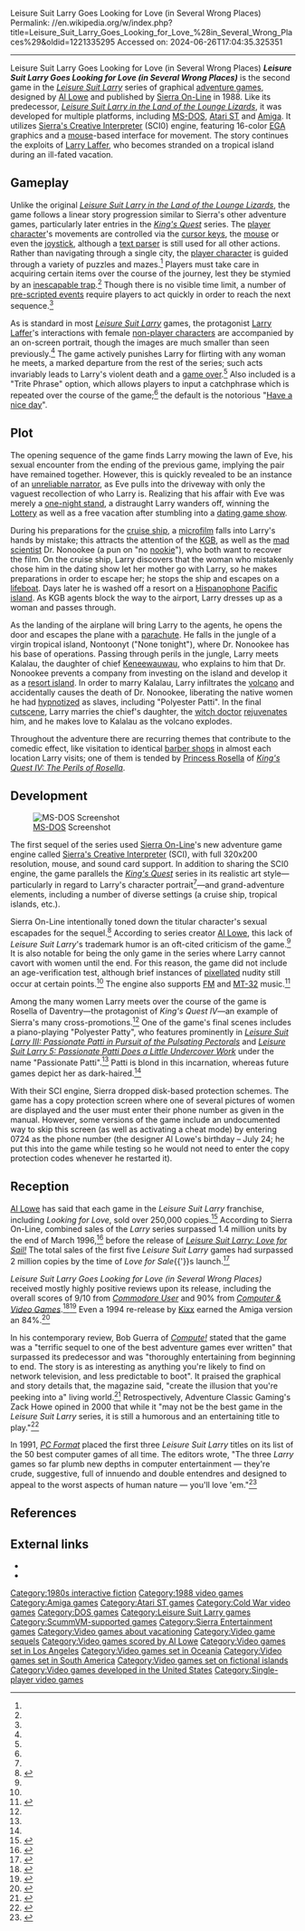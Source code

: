 Leisure Suit Larry Goes Looking for Love (in Several Wrong Places)
Permalink: //en.wikipedia.org/w/index.php?title=Leisure_Suit_Larry_Goes_Looking_for_Love_%28in_Several_Wrong_Places%29&oldid=1221335295
Accessed on: 2024-06-26T17:04:35.325351



------
Leisure Suit Larry Goes Looking for Love (in Several Wrong Places)
{{short description|1988 video game by Al Lowe}}
{{Use American English|date=May 2019}}
{{Use mdy dates|date=January 2019}}
{{Infobox video game
|title        = ''Leisure Suit Larry Goes Looking for Love (in Several Wrong Places)''
|italic title = no
|image        = Leisure-Suit-Larry-2.jpg
|developer    = [[Sierra Entertainment|Sierra On-Line]]
|publisher    = Sierra On-Line
|director     = [[Al Lowe]]
|producer     = Al Lowe
|designer     = Al Lowe
|programmer   = Al Lowe
|artist       = William Skirvin<br />Bonnie Borucki<br />Douglas Herring
|writer       = Al Lowe
|composer     = Al Lowe
|engine       = [[Sierra Entertainment#1980s|SCI0]]
|series       = ''[[Leisure Suit Larry]]''
|released     = October 1988
|genre        = [[Adventure game]]
|modes        = [[Single-player]]
|platforms    = [[MS-DOS]], [[Amiga]], [[Atari ST]]
}}
{{DISPLAYTITLE:''Leisure Suit Larry Goes Looking for Love (in Several Wrong Places)''}}
'''''Leisure Suit Larry Goes Looking for Love (in Several Wrong Places)''''' is the second game in the ''[[Leisure Suit Larry]]'' series of graphical [[adventure game]]s, designed by [[Al Lowe]] and published by [[Sierra Entertainment|Sierra On-Line]] in 1988. Like its predecessor, ''[[Leisure Suit Larry in the Land of the Lounge Lizards]]'', it was developed for multiple platforms, including [[MS-DOS]], [[Atari ST]] and [[Amiga]]. It utilizes [[Sierra Entertainment#1980s|Sierra's Creative Interpreter]] (SCI0) engine, featuring 16-color [[Enhanced Graphics Adapter|EGA]] graphics and a [[Mouse (computing)|mouse]]-based interface for movement. The story continues the exploits of [[Larry Laffer]], who becomes stranded on a tropical island during an ill-fated vacation.

== Gameplay ==
Unlike the original ''[[Leisure Suit Larry in the Land of the Lounge Lizards]]'', the game follows a linear story progression similar to Sierra's other adventure games, particularly later entries in the ''[[King's Quest]]'' series. The [[player character]]'s movements are controlled via the [[cursor keys]], the [[Mouse (computing)|mouse]] or even the [[joystick]], although a [[text parser]] is still used for all other actions. Rather than navigating through a single city, the [[player character]] is guided through a variety of puzzles and mazes.<ref name="hcgaming" /> Players must take care in acquiring certain items over the course of the journey, lest they be stymied by an [[Unwinnable#In video games|inescapable trap]].<ref name="hcgaming" /> Though there is no visible time limit, a number of [[Scripted sequence|pre-scripted events]] require players to act quickly in order to reach the next sequence.<ref name="hcgaming" />

As is standard in most ''[[Leisure Suit Larry]]'' games, the protagonist [[Larry Laffer]]'s interactions with female [[non-player character]]s are accompanied by an on-screen portrait, though the images are much smaller than seen previously.<ref name="hcgaming" /> The game actively punishes Larry for flirting with any woman he meets, a marked departure from the rest of the series; such acts invariably leads to Larry's violent death and a [[game over]].<ref name="hcgaming" /> Also included is a "Trite Phrase" option, which allows players to input a catchphrase which is repeated over the course of the game;<ref name="hcgaming" /> the default is the notorious "[[Have a nice day]]".

== Plot ==
The opening sequence of the game finds Larry mowing the lawn of Eve, his sexual encounter from the ending of the previous game, implying the pair have remained together. However, this is quickly revealed to be an instance of an [[unreliable narrator]], as Eve pulls into the driveway with only the vaguest recollection of who Larry is. Realizing that his affair with Eve was merely a [[one-night stand]], a distraught Larry wanders off, winning the [[Lottery]] as well as a free vacation after stumbling into a [[dating game show]].

During his preparations for the [[cruise ship]], a [[Microform|microfilm]] falls into Larry's hands by mistake; this attracts the attention of the [[KGB]], as well as the [[mad scientist]] Dr. Nonookee (a pun on "no [[wikt:nookie|nookie]]"), who both want to recover the film. On the cruise ship, Larry discovers that the woman who mistakenly chose him in the dating show let her mother go with Larry, so he makes preparations in order to escape her; he stops the ship and escapes on a [[Lifeboat (shipboard)|lifeboat]]. Days later he is washed off a resort on a [[Hispanophone]] [[Pacific island]]. As KGB agents block the way to the airport, Larry dresses up as a woman and passes through.

As the landing of the airplane will bring Larry to the agents, he opens the door and escapes the plane with a [[parachute]]. He falls in the jungle of a virgin tropical island, Nontoonyt ("None tonight"), where Dr. Nonookee has his base of operations. Passing through perils in the jungle, Larry meets Kalalau, the daughter of chief [[Ken Williams (gaming)|Keneewauwau]], who explains to him that Dr. Nonookee prevents a company from investing on the island and develop it as a [[resort island]]. In order to marry Kalalau, Larry infiltrates the [[volcano]] and accidentally causes the death of Dr. Nonookee, liberating the native women he had [[hypnotism|hypnotized]] as slaves, including "Polyester Patti". In the final [[cutscene]], Larry marries the chief's daughter, the [[witch doctor]] [[Rejuvenation (aging)|rejuvenates]] him, and he makes love to Kalalau as the volcano explodes.

Throughout the adventure there are recurring themes that contribute to the comedic effect, like visitation to identical [[barber|barber shops]] in almost each location Larry visits; one of them is tended by [[Princess Rosella]] of ''[[King's Quest IV: The Perils of Rosella]]''.

== Development ==

[[File:Screenshot_from_Leisure_Suit_Larry_2.jpg|thumb|right|[[MS-DOS]] Screenshot]]

The first sequel of the series used [[Sierra Entertainment|Sierra On-Line]]'s new adventure game engine called [[Sierra Entertainment#1980s|Sierra's Creative Interpreter]] (SCI), with full 320x200 resolution, mouse, and sound card support. In addition to sharing the SCI0 engine, the game parallels the ''[[King's Quest]]'' series in its realistic art style—particularly in regard to Larry's character portrait<ref name="hcgaming" />—and grand-adventure elements, including a number of diverse settings (a cruise ship, tropical islands, etc.).

Sierra On-Line intentionally toned down the titular character's sexual escapades for the sequel.<ref name="atari">{{Cite news|title=The lounge lizard's tale|author=Gerrard|first=Mike|date=July 1989|newspaper=[[Atari ST User]]|pages=59–61}}</ref> According to series creator [[Al Lowe]], this lack of ''Leisure Suit Larry'''s trademark humor is an oft-cited criticism of the game.<ref name="atari" /> It is also notable for being the only game in the series where Larry cannot cavort with women until the end. For this reason, the game did not include an age-verification test, although brief instances of [[pixel]]lated nudity still occur at certain points.<ref name="hcgaming" /> The engine also supports [[Frequency modulation synthesis|FM]] and [[General MIDI|MT-32]] music.<ref name="hcgaming">{{cite web|title=Hardcore Gaming 101: Leisure Suit Larry |url=http://www.hardcoregaming101.net/lsl/lsl2.htm |work=Hardcore Gaming 101 |access-date=2010-02-02 |url-status=live |archive-url=https://web.archive.org/web/20100128135636/http://www.hardcoregaming101.net/lsl/lsl2.htm |archive-date=2010-01-28 }}</ref>

Among the many women Larry meets over the course of the game is Rosella of Daventry—the protagonist of ''King's Quest IV''—an example of Sierra's many cross-promotions.<ref name="hcgaming" /> One of the game's final scenes includes a piano-playing "Polyester Patty", who features prominently in ''[[Leisure Suit Larry III: Passionate Patti in Pursuit of the Pulsating Pectorals]]'' and ''[[Leisure Suit Larry 5: Passionate Patti Does a Little Undercover Work]]'' under the name "Passionate Patti".<ref name="hcgaming" /> Patti is blond in this incarnation, whereas future games depict her as dark-haired.<ref name="hcgaming" />

With their SCI engine, Sierra dropped disk-based protection schemes. The game has a copy protection screen where one of several pictures of women are displayed and the user must enter their phone number as given in the manual. However, some versions of the game include an undocumented way to skip this screen (as well as activating a cheat mode) by entering 0724 as the phone number (the designer Al Lowe's birthday – July 24; he put this into the game while testing so he would not need to enter the copy protection codes whenever he restarted it).

== Reception ==
[[Al Lowe]] has said that each game in the ''Leisure Suit Larry'' franchise, including ''Looking for Love'', sold over 250,000 copies.<ref>{{cite web | archive-url=https://web.archive.org/web/20040203141037/http://www.allowe.com/AL/adventuredead.htm | url=http://www.allowe.com/AL/adventuredead.htm | title=The Death of Adventure Games | website=Al Lowe's Humor Site | date=March 19, 1999 | author=Lowe, Al | author-link=Al Lowe | archive-date=February 3, 2004}}</ref> According to Sierra On-Line, combined sales of the ''Larry'' series surpassed 1.4 million units by the end of March 1996,<ref name=sierrasales>{{cite report | date = March 31, 1996 | title = Sierra On-Line Form 10-K |archive-url=https://web.archive.org/web/20180416004925/https://www.sec.gov/Archives/edgar/data/724991/0000891020-96-000721.txt | url=https://www.sec.gov/Archives/edgar/data/724991/0000891020-96-000721.txt | archive-date=April 16, 2018 | location=[[Bellevue, Washington]] | pages=7–9 }}</ref> before the release of ''[[Leisure Suit Larry: Love for Sail!]]'' The total sales of the first five ''Leisure Suit Larry'' games had surpassed 2 million copies by the time of ''Love for Sale''{{'}}s launch.<ref>{{cite news | url=http://articles.sun-sentinel.com/1996-12-08/lifestyle/9612020282_1_movie-site-bond-girl-web | archive-url=https://web.archive.org/web/20170708202341/http://articles.sun-sentinel.com/1996-12-08/lifestyle/9612020282_1_movie-site-bond-girl-web | title=''Leisure Suit'' sets sail | date=December 8, 1996 | newspaper=[[Newsweek]] | archive-date=July 8, 2017 }}</ref>

''Leisure Suit Larry Goes Looking for Love (in Several Wrong Places)'' received mostly highly positive reviews upon its release, including the overall scores of 9/10 from ''[[Commodore User]]'' and 90% from ''[[Computer & Video Games]]''.<ref>{{cite journal|url=https://archive.org/stream/commodore-user-magazine-68/Commodore_User_Issue_68_1989_May#page/n83/mode/2up |journal=Commodore User Magazine|title=Into the Valley|pages=84–85|issue=68 |date=May 1989 |access-date=2016-03-20 |url-status=live |archive-url=https://web.archive.org/web/20160408132123/https://archive.org/stream/commodore-user-magazine-68/Commodore_User_Issue_68_1989_May |archive-date=2016-04-08 }}</ref><ref>{{cite journal|url=https://archive.org/stream/computer-video-games-magazine-090/CVG090_Apr_1989#page/n69/mode/2up |journal=Computer and Video Games|issue=90 |date=April 1989|pages=70–71|title=Leisure Suit Larry II |access-date=2016-03-20 |url-status=live |archive-url=https://web.archive.org/web/20130611081024/https://archive.org/stream/computer-video-games-magazine-090/CVG090_Apr_1989 |archive-date=2013-06-11 }}</ref> Even a 1994 re-release by [[U.S. Gold|Kixx]] earned the Amiga version an 84%.<ref>{{cite journal|url=https://archive.org/stream/cuamiga-magazine-050/CUAmiga_050_Apr_1994#page/n93/mode/1up |journal=CU Amiga Magazine|issue=50 |date=April 1994|page=94|title=Budget Reviews |access-date=2016-03-20}}</ref>

In his contemporary review, Bob Guerra of ''[[Compute!]]'' stated that the game was a "terrific sequel to one of the best adventure games ever written" that surpassed its predecessor and was "thoroughly entertaining from beginning to end. The story is as interesting as anything you're likely to find on network television, and less predictable to boot". It praised the graphical and story details that, the magazine said, "create the illusion that you're peeking into a" living world.<ref name="guerra198906">{{cite news|url=https://archive.org/stream/1989-06-compute-magazine/Compute_Issue_109_1989_Jun#page/n67/mode/2up |title=''Leisure Suit Larry II: Looking for Love (In Several Wrong Places)'' |work=Compute! |date=June 1989 |access-date=11 November 2013 |author=Guerra, Bob |page=66 |url-status=live |archive-url=https://web.archive.org/web/20160310093741/https://archive.org/stream/1989-06-compute-magazine/Compute_Issue_109_1989_Jun |archive-date=10 March 2016 }}</ref> Retrospectively, Adventure Classic Gaming's Zack Howe opined in 2000 that while it "may not be the best game in the ''Leisure Suit Larry'' series, it is still a humorous and an entertaining title to play."<ref>{{cite web|url=http://www.adventureclassicgaming.com/index.php/site/reviews/144/ |title=Leisure Suit Larry Goes Looking for Love (In Several Wrong Places)|last=Howe|first=Zack|publisher=Adventure Classic Gaming |date=January 22, 2000 |access-date=2016-03-20 |url-status=live |archive-url=https://web.archive.org/web/20160315034047/http://www.adventureclassicgaming.com/index.php/site/reviews/144/ |archive-date=2016-03-15 }}</ref>

In 1991, ''[[PC Format]]'' placed the first three ''Leisure Suit Larry'' titles on its list of the 50 best computer games of all time. The editors wrote, "The three ''Larry'' games so far plumb new depths in computer entertainment — they're crude, suggestive, full of innuendo and double entendres and designed to appeal to the worst aspects of human nature — you'll love 'em."<ref name=pcformat50>{{cite journal | author=Staff | journal=[[PC Format]] | title=The 50 best games EVER! |date=October 1991 | issue=1 | pages=109–111 }}</ref>

== References ==
{{reflist}}

== External links ==
* {{MobyGames|id=/leisure-suit-larry-goes-looking-for-love-in-several-wrong-places|name=''Leisure Suit Larry Goes Looking for Love (In Several Wrong Places)''}}
* {{Internet Archive game|msdos_Leisure_Suit_Larry_2_-_Goes_looking_for_Love_in_Several_Wrong_Places_1988|Leisure Suit Larry Goes Looking for Love (in Several Wrong Places)}}

{{Leisure Suit Larry series}}
{{Sierra Adventure Games|Leisure Suit Larry}}

[[Category:1980s interactive fiction]]
[[Category:1988 video games]]
[[Category:Amiga games]]
[[Category:Atari ST games]]
[[Category:Cold War video games]]
[[Category:DOS games]]
[[Category:Leisure Suit Larry games]]
[[Category:ScummVM-supported games]]
[[Category:Sierra Entertainment games]]
[[Category:Video games about vacationing]]
[[Category:Video game sequels]]
[[Category:Video games scored by Al Lowe]]
[[Category:Video games set in Los Angeles]]
[[Category:Video games set in Oceania]]
[[Category:Video games set in South America]]
[[Category:Video games set on fictional islands]]
[[Category:Video games developed in the United States]]
[[Category:Single-player video games]]